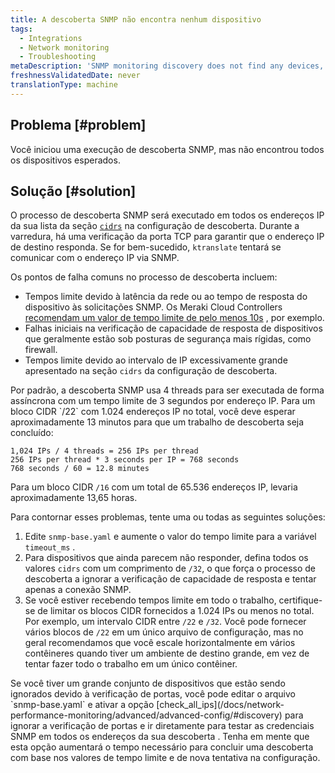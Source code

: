 ```yaml
---
title: A descoberta SNMP não encontra nenhum dispositivo
tags:
  - Integrations
  - Network monitoring
  - Troubleshooting
metaDescription: 'SNMP monitoring discovery does not find any devices, or you didn''t find all of the devices you expected.'
freshnessValidatedDate: never
translationType: machine
---
```


## Problema [#problem]

Você iniciou uma execução de descoberta SNMP, mas não encontrou todos os dispositivos esperados.

## Solução [#solution]

O processo de descoberta SNMP será executado em todos os endereços IP da sua lista da seção [`cidrs`](/docs/network-performance-monitoring/advanced/advanced-config/#discovery) na configuração de descoberta. Durante a varredura, há uma verificação da porta TCP para garantir que o endereço IP de destino responda. Se for bem-sucedido, `ktranslate` tentará se comunicar com o endereço IP via SNMP.

Os pontos de falha comuns no processo de descoberta incluem:

* Tempos limite devido à latência da rede ou ao tempo de resposta do dispositivo às solicitações SNMP. Os Meraki Cloud Controllers [recomendam um valor de tempo limite de pelo menos 10s](https://documentation.meraki.com/General_Administration/Monitoring_and_Reporting/SNMP_Overview_and_Configuration) , por exemplo.
* Falhas iniciais na verificação de capacidade de resposta de dispositivos que geralmente estão sob posturas de segurança mais rígidas, como firewall.
* Tempos limite devido ao intervalo de IP excessivamente grande apresentado na seção `cidrs` da configuração de descoberta.

<Callout variant="important">
  Por padrão, a descoberta SNMP usa 4 threads para ser executada de forma assíncrona com um tempo limite de 3 segundos por endereço IP. Para um bloco CIDR `/22` com 1.024 endereços IP no total, você deve esperar aproximadamente 13 minutos para que um trabalho de descoberta seja concluído:

  ```
  1,024 IPs / 4 threads = 256 IPs per thread 
  256 IPs per thread * 3 seconds per IP = 768 seconds
  768 seconds / 60 = 12.8 minutes
  ```

  Para um bloco CIDR `/16` com um total de 65.536 endereços IP, levaria aproximadamente 13,65 horas.
</Callout>

Para contornar esses problemas, tente uma ou todas as seguintes soluções:

1. Edite `snmp-base.yaml` e aumente o valor do tempo limite para a variável `timeout_ms` .
2. Para dispositivos que ainda parecem não responder, defina todos os valores `cidrs` com um comprimento de `/32`, o que força o processo de descoberta a ignorar a verificação de capacidade de resposta e tentar apenas a conexão SNMP.
3. Se você estiver recebendo tempos limite em todo o trabalho, certifique-se de limitar os blocos CIDR fornecidos a 1.024 IPs ou menos no total. Por exemplo, um intervalo CIDR entre `/22` e `/32`. Você pode fornecer vários blocos de `/22` em um único arquivo de configuração, mas no geral recomendamos que você escale horizontalmente em vários contêineres quando tiver um ambiente de destino grande, em vez de tentar fazer todo o trabalho em um único contêiner.

<Callout variant="tip">
  Se você tiver um grande conjunto de dispositivos que estão sendo ignorados devido à verificação de portas, você pode editar o arquivo `snmp-base.yaml` e ativar a opção [check_all_ips](/docs/network-performance-monitoring/advanced/advanced-config/#discovery) para ignorar a verificação de portas e ir diretamente para testar as credenciais SNMP em todos os endereços da sua descoberta . Tenha em mente que esta opção aumentará o tempo necessário para concluir uma descoberta com base nos valores de tempo limite e de nova tentativa na configuração.
</Callout>
